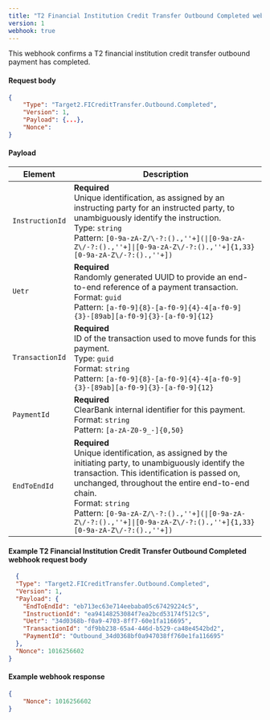 ```yaml
---
title: "T2 Financial Institution Credit Transfer Outbound Completed webhook"
version: 1
webhook: true
---
```


This webhook confirms a T2 financial institution credit transfer outbound payment has completed.

#### Request body

```json
{
    "Type": "Target2.FICreditTransfer.Outbound.Completed",
    "Version": 1,                                                         
    "Payload": {...},
    "Nonce":
}
```

#### Payload
| Element                    | Description                |
|----------------------------|----------------------------|
| `InstructionId` |**Required**<br /> Unique identification, as assigned by an instructing party for an instructed party, to unambiguously identify the instruction.<br/>Type: `string`<br/>Pattern: `[0-9a-zA-Z/\-?:().,''+](\|[0-9a-zA-Z\/-?:().,''+]\|[0-9a-zA-Z\/-?:().,''+]{1,33}[0-9a-zA-Z\/-?:().,''+])`|
| `Uetr`          |**Required**<br /> Randomly generated UUID to provide an end-to-end reference of a payment transaction.<br/>Format: `guid`<br/> Pattern: `[a-f0-9]{8}-[a-f0-9]{4}-4[a-f0-9]{3}-[89ab][a-f0-9]{3}-[a-f0-9]{12}`   |
| `TransactionId` |**Required**<br /> ID of the transaction used to move funds for this payment.<br/>Type: `guid`<br/>Format: `string`<br/>Pattern: `[a-f0-9]{8}-[a-f0-9]{4}-4[a-f0-9]{3}-[89ab][a-f0-9]{3}-[a-f0-9]{12}`  |
| `PaymentId`     |**Required**<br /> ClearBank internal identifier for this payment.<br/>Format: `string`<br/>Pattern: `[a-zA-Z0-9_-]{0,50}` |
| `EndToEndId`    |**Required**<br />Unique identification, as assigned by the initiating party, to unambiguously identify the transaction. This identification is passed on, unchanged, throughout the entire end-to-end chain.<br/>Format: `string`<br/>Pattern: `[0-9a-zA-Z/\-?:().,''+](\|[0-9a-zA-Z\/-?:().,''+]\|[0-9a-zA-Z\/-?:().,''+]{1,33}[0-9a-zA-Z\/-?:().,''+])`|

#### Example T2 Financial Institution Credit Transfer Outbound Completed webhook request body

```json
  {
  "Type": "Target2.FICreditTransfer.Outbound.Completed",
  "Version": 1,
  "Payload": {
    "EndToEndId": "eb713ec63e714eebaba05c67429224c5",
    "InstructionId": "ea94148253084f7ea2bcd53174f512c5",
    "Uetr": "34d0368b-f0a9-4703-8ff7-60e1fa116695",
    "TransactionId": "df9bb238-65a4-446d-b529-ca48e4542bd2",
    "PaymentId": "Outbound_34d0368bf0a947038ff760e1fa116695"
  },
  "Nonce": 1016256602
}
```

#### Example webhook response

```json
{
    "Nonce": 1016256602
}
```